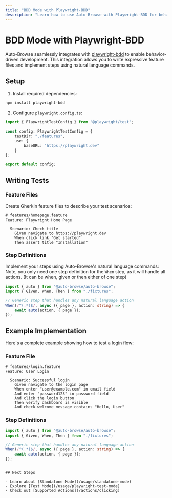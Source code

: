 ```yaml
---
title: "BDD Mode with Playwright-BDD"
description: "Learn how to use Auto-Browse with Playwright-BDD for behavior-driven development"
---
```


# BDD Mode with Playwright-BDD

Auto-Browse seamlessly integrates with [playwright-bdd](https://github.com/vitalets/playwright-bdd) to enable behavior-driven development. This integration allows you to write expressive feature files and implement steps using natural language commands.

## Setup

1. Install required dependencies:

```bash
npm install playwright-bdd
```

2. Configure `playwright.config.ts`:

```typescript
import { PlaywrightTestConfig } from "@playwright/test";

const config: PlaywrightTestConfig = {
	testDir: "./features",
	use: {
		baseURL: "https://playwright.dev"
	}
};

export default config;
```

## Writing Tests

### Feature Files

Create Gherkin feature files to describe your test scenarios:

```gherkin
# features/homepage.feature
Feature: Playwright Home Page

  Scenario: Check title
    Given navigate to https://playwright.dev
    When click link "Get started"
    Then assert title "Installation"
```

### Step Definitions

Implement your steps using Auto-Browse's natural language commands:
Note, you only need one step definition for the `When` step, as it will handle all actions.
(It can be when, given or then either of one step)

```typescript
import { auto } from "@auto-browse/auto-browse";
import { Given, When, Then } from "./fixtures";

// Generic step that handles any natural language action
When(/^(.*)$/, async ({ page }, action: string) => {
	await auto(action, { page });
});
```

## Example Implementation

Here's a complete example showing how to test a login flow:

### Feature File

```gherkin
# features/login.feature
Feature: User Login

  Scenario: Successful login
    Given navigate to the login page
    When enter "user@example.com" in email field
    And enter "password123" in password field
    And click the login button
    Then verify dashboard is visible
    And check welcome message contains "Hello, User"
```

### Step Definitions

```typescript
import { auto } from "@auto-browse/auto-browse";
import { Given, When, Then } from "./fixtures";

// Generic step that handles any natural language action
When(/^(.*)$/, async ({ page }, action: string) => {
	await auto(action, { page });
});
```

```

## Next Steps

- Learn about [Standalone Mode](/usage/standalone-mode)
- Explore [Test Mode](/usage/playwright-test-mode)
- Check out [Supported Actions](/actions/clicking)
```
